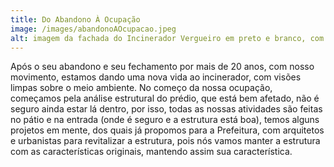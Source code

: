 ```yaml
---
title: Do Abandono À Ocupação
image: /images/abandonoAOcupacao.jpeg
alt: imagem da fachada do Incinerador Vergueiro em preto e branco, com pichações e céu com nuvens
---
```

Após o seu abandono e seu fechamento por mais de 20 anos, com nosso movimento, estamos dando uma nova vida ao incinerador, com visões limpas sobre o meio ambiente. No começo da nossa ocupação, começamos pela análise estrutural do prédio, que está bem afetado, não é seguro ainda estar lá dentro, por isso, todas as nossas atividades são feitas no pátio e na entrada (onde é seguro e a estrutura está boa), temos alguns projetos em mente, dos quais já propomos para a Prefeitura, com arquitetos e urbanistas para revitalizar a estrutura, pois nós vamos manter a estrutura com as características originais, mantendo assim sua característica. 